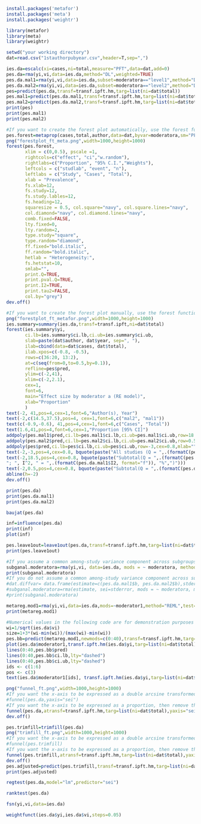 ```r
install.packages('metafor')
install.packages('meta')
install.packages('weightr')
```
```r
library(metafor)
library(meta)
library(weightr)
```
```r
setwd("your working directory")
dat=read.csv("1stauthorpubyear.csv",header=T,sep=",")
```
```r
ies.da=escalc(xi=cases,ni=total,measure="PFT",data=dat,add=0)
pes.da=rma(yi,vi,data=ies.da,method="DL",weighted=TRUE) 
pes.da.mal1=rma(yi,vi,data=ies.da,subset=moderatora=="level1",method="DL")
pes.da.mal2=rma(yi,vi,data=ies.da,subset=moderatora=="level2",method="DL")
pes=predict(pes.da,transf=transf.ipft.hm,targ=list(ni=dat$total))
pes.mal1=predict(pes.da.mal1,transf=transf.ipft.hm,targ=list(ni=dat$total))
pes.mal2=predict(pes.da.mal2,transf=transf.ipft.hm,targ=list(ni=dat$total))
print(pes)
print(pes.mal1)
print(pes.mal2)
```
```r
#If you want to create the forest plot automatically, use the forest function in the meta package. Numerical values in the following code are for demonstration purposes only. You need to respecify these values according to your dataset.
pes.forest=metaprop(cases,total,author,data=dat,byvar=moderatora,sm="PFT",method.tau="DL",incr=0.5,allincr=FALSE,addincr=FALSE,title="")
png("forestplot_ft_meta.png",width=1000,height=1000)
forest(pes.forest,
       xlim = c(0,0.5), pscale =1, 
       rightcols=c("effect", "ci","w.random"),
       rightlabs=c("Proportion", "95% C.I.","Weights"),
       leftcols = c("studlab", "event", "n"), 
       leftlabs = c("Study", "Cases", "Total"),
       xlab = "Prevalence", 
       fs.xlab=12,
       fs.study=12,
       fs.study.lables=12,
       fs.heading=12,
       squaresize = 0.5, col.square="navy", col.square.lines="navy",
       col.diamond="navy", col.diamond.lines="navy",
       comb.fixed=FALSE,
       lty.fixed=0,
       lty.random=2, 
       type.study="square",
       type.random="diamond",
       ff.fixed="bold.italic",
       ff.random="bold.italic",
       hetlab = "Heterogeneity:",
       fs.hetstat=10,
       smlab="",
       print.Q=TRUE,
       print.pval.Q=TRUE,
       print.I2=TRUE,
       print.tau2=FALSE,
       col.by="grey")
dev.off()
```
```r
#If you want to create the forest plot manually, use the forest function in the metafor package. Numerical values in the following code are for demonstration purposes only. You need to respecify these values according to your dataset.
png("forestplot_ft_metafor.png",width=1000,height=1000)
ies.summary=summary(ies.da,transf=transf.ipft,ni=dat$total)
forest(ies.summary$yi,
       ci.lb=ies.summary$ci.lb,ci.ub=ies.summary$ci.ub,
       slab=paste(dat$author, dat$year, sep=", "),
       ilab=cbind(data=dat$cases, dat$total),
       ilab.xpos=c(-0.8, -0.5),
       rows=c(36:20, 13:2),
       at=c(seq(from=0,to=0.5,by=0.1)), 
       refline=pes$pred,
       ylim=c(-2,41),
       xlim=c(-2,2.1),
       cex=1,
       font=6,
       main="Effect size by moderator a (RE model)",
       xlab="Proportion"
       )
text(-2, 41,pos=4,cex=1,font=6,"Author(s), Year")
text(-2,c(14.5,37.5),pos=4, cex=1,font=6,c("mal2", "mal1"))
text(c(-0.9,-0.6), 41,pos=4,cex=1,font=6,c("Cases", "Total"))
text(1.6,41,pos=4,font=6,cex=1,"Proportion [95% CI]")
addpoly(pes.mal1$pred,ci.lb=pes.mal1$ci.lb,ci.ub=pes.mal1$ci.ub,row=18.5,cex=0.8,mlab="")
addpoly(pes.mal2$pred,ci.lb=pes.mal2$ci.lb,ci.ub=pes.mal2$ci.ub,row=0.5,cex=0.8,mlab="")
addpoly(pes$pred,ci.lb=pes$ci.lb,ci.ub=pes$ci.ub,row=-3,cex=0.8,mlab="")
text(-2,-3,pos=4,cex=0.8, bquote(paste("All studies (Q = ",.(formatC(pes.da$QE, format="f")), ", df = ", .(pes.da$k - pes.da$p),", p = ", .(formatC(pes.da$QEp, format="f")), "; ", I^2, " = ",.(formatC(pes.da$I2, format="f")), "%",")")))
text(-2,18.5,pos=4,cex=0.8, bquote(paste("Subtotal(Q = ",.(formatC(pes.da.mal1$QE, format="f")), ", df = ", .(pes.da.mal1$k - pes.da.mal1$p),", p = ", .(formatC(pes.da.mal1$QEp, format="f")),
"; ", I^2, " = ",.(formatC(pes.da.mal1$I2, format="f")), "%",")")))
text(-2,0.5,pos=4,cex=0.8, bquote(paste("Subtotal(Q = ",.(formatC(pes.da.mal2$QE, format="f")),", df = ", .(pes.da.mal2$k - pes.da.mal2$p), ", p = ", .(formatC(pes.da.mal2$QEp, format="f")), "; ", I^2, " = ",.(formatC(pes.da.mal2$I2, format="f")), "%",")")))
abline(h=-2)
dev.off()
```
```r
print(pes.da)
print(pes.da.mal1)
print(pes.da.mal2)
```
```r
baujat(pes.da)
```
```r
inf=influence(pes.da)
print(inf)
plot(inf)
```
```r
pes.leave1out=leave1out(pes.da,transf=transf.ipft.hm,targ=list(ni=dat$total))
print(pes.leave1out)
```
```r
#If you assume a common among-study variance component across subgroups (pool within-group estimates of tau-squared), then remove the "#" sign before the following two lines.
subganal.moderatora=rma(yi,vi, data=ies.da, mods = ~ moderatora, method="DL")
print(subganal.moderatora)
#If you do not assume a common among-study variance component across subgroups (do not pool within-group estimates of tau-squared), then remove the "#" sign before the following three lines. This is the option used by RevMan.
#dat.diffvar= data.frame(estimate=c(pes.da.mal1$b, pes.da.mal2$b),stderror=c(pes.da.mal1$se, pes.da.mal2$se),moderatora = c("mal1","mal2"), tau2=round(c(pes.da.mal1$tau2, pes.da.mal2$tau2),3))
#subganal.moderatora=rma(estimate, sei=stderror, mods = ~ moderatora, method="FE", data=dat.diffvar)
#print(subganal.moderatora)
```
```r
metareg.mod1=rma(yi,vi,data=ies.da,mods=~moderator1,method="REML",test="z")
print(metareg.mod1)
```
```r
#Numerical values in the following code are for demonstration purposes only. You need to respecify these values according to your dataset.
wi=1/sqrt(ies.da$vi)
size=1+3*(wi-min(wi))/(max(wi)-min(wi))
pes.bb=predict(metareg.mod1,newmods=c(0:40),transf=transf.ipft.hm,targ=list(ni=dat$total))
plot(ies.da$moderator1,transf.ipft.hm(ies.da$yi,targ=list(ni=dat$total)),cex=size,pch=20,xlab="Moderator 1", ylab="Proportion",las=1)
lines(0:40,pes.bb$pred)
lines(0:40,pes.bb$ci.lb,lty="dashed")
lines(0:40,pes.bb$ci.ub,lty="dashed")
ids <- c(1:6)
pos <- c(3)
text(ies.da$moderator1[ids], transf.ipft.hm(ies.da$yi,targ=list(ni=dat$total))[ids], ids, cex=0.9, pos=pos)
```
```r
png("funnel_ft.png",width=1000,height=1000)
#If you want the x-axis to be expressed as a double arcsine transformed proportion, then remove the "#" sign before the following line.
#funnel(pes.da,yaxis="sei")
#If you want the x-axis to be expressed as a proportion, then remove the "#" sign before the following line.
funnel(pes.da,atransf=transf.ipft.hm,targ=list(ni=dat$total),yaxis="sei",xlab="Proportion")
dev.off()
```
```r
pes.trimfill=trimfill(pes.da)
png("trimfill_ft.png",width=1000,height=1000)
#If you want the x-axis to be expressed as a double arcsine transformed proportion, then remove the "#" sign before the following line.
#funnel(pes.trimfill)
#If you want the x-axis to be expressed as a proportion, then remove the "#" sign before the following line.
funnel(pes.trimfill,atransf=transf.ipft.hm,targ=list(ni=dat$total),yaxis="sei",xlab="Proportion")
dev.off()
pes.adjusted=predict(pes.trimfill,transf=transf.ipft.hm,targ=list(ni=dat$total))
print(pes.adjusted)
```
```r
regtest(pes.da,model="lm",predictor="sei")
```
```r
ranktest(pes.da)
```
```r
fsn(yi,vi,data=ies.da)
```
```r
weightfunct(ies.da$yi,ies.da$vi,steps=0.05)
```




